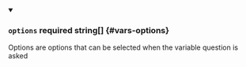 
<details className="config-field" data-expandable="false" open>
<summary>

### `options` <span className="config-field-required" data-required="false">required</span> <span className="config-field-type">string[]</span> <span className="config-field-default"></span> <span className="config-field-enum"></span> {#vars-options}

Options are options that can be selected when the variable question is asked

</summary>



</details>
